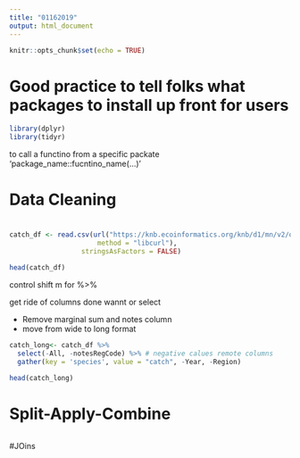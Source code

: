 ```yaml
---
title: "01162019"
output: html_document
---
```


```r
knitr::opts_chunk$set(echo = TRUE)
```

# Good practice to tell folks what packages to install up front for users 

```r
library(dplyr)
library(tidyr)
```
to call a functino from a specific packate 'package_name::fucntino_name(...)'

# Data Cleaning
# 

```r
catch_df <- read.csv(url("https://knb.ecoinformatics.org/knb/d1/mn/v2/object/df35b.302.1",
                      method = "libcurl"),
                  stringsAsFactors = FALSE)

head(catch_df)
```

control shift m for %>% 

get ride of columns done wannt or select

* Remove  marginal sum and notes column
* move from wide to long format

```r

catch_long<- catch_df %>% 
  select(-All, -notesRegCode) %>% # negative calues remote columns
  gather(key = 'species', value = "catch", -Year, -Region)

head(catch_long)

```



# Split-Apply-Combine

```r
```

#JOins

```r
```